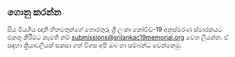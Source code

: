 <Head>
    <title>ගොනු කරන්න</title>
</Head>

## ගොනු කරන්න

සිය මියගිය ඥාති හිතවතුන්ගේ තොරතුරු ශ්‍රී ලංකා කෝවිඩ්-19 අනුස්මරණ ස්මාරකයට එකතු කිරීමට කැමති නම් <a href="mailto:submissions@srilankac19memorial.org">submissions@srilankac19memorial.org</a> වෙත ලියන්න. ඒ සඳහා ක්‍රියාවලියක් සකසා ගත් විගස අපි ඔබ හා සම්බන්ධ වෙන්නෙමු. 